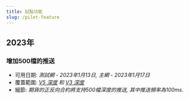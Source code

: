 ```yaml
---
title: 試點功能
slug: /pilot-feature
---
```


## 2023年
### 增加500檔的推送
* 可用日期: *測試網 - 2023年1月13日, 主網 - 2023年1月17日*
* 覆蓋範圍: *[V5 深度](v5/websocket/public/orderbook#) 和 [V3 深度](derivatives/ws-public/orderbook#)*
* 細節: *期貨的正反向合約將支持500檔深度的推送, 其中推送頻率為100ms.*
